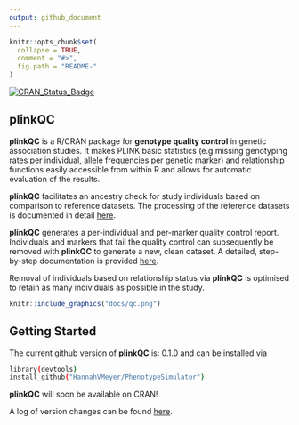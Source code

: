 ```yaml
---
output: github_document
---
```


```r
knitr::opts_chunk$set(
  collapse = TRUE,
  comment = "#>",
  fig.path = "README-"
)
```
[![CRAN_Status_Badge](http://www.r-pkg.org/badges/version/plinkQC)](https://cran.r-project.org/package=plinkQC)

## <i class="fa fa-map" aria-hidden="true"></i> plinkQC

**plinkQC** is a R/CRAN package for **genotype quality control** in genetic association
studies. It makes PLINK basic statistics (e.g.missing genotyping rates
per individual, allele frequencies per genetic marker) and relationship
functions easily accessible from within R and allows for automatic evaluation
of the results.

**plinkQC** facilitates an ancestry check for study individuals based on 
comparison to reference datasets. The processing of the reference datasets is
documented in detail [here](articles/AncestryCheck.html).

**plinkQC** generates a per-individual and per-marker quality control report.
Individuals and markers that fail the quality control can subsequently be
removed with **plinkQC** to generate a new, clean dataset. A detailed,
step-by-step documentation is provided [here](articles/plinkQC.html).

Removal of individuals based on relationship status via **plinkQC** is optimised
to retain as many individuals as possible in the study.

```r
knitr::include_graphics("docs/qc.png")
```

## <i class="fa fa-cog" aria-hidden="true"></i> Getting Started

The current github version of **plinkQC**  is: 0.1.0 and can be
installed via
```bash
library(devtools)
install_github("HannahVMeyer/PhenotypeSimulator")
```
**plinkQC** will soon be available on CRAN!

A log of version changes can be found [here](news/index.html).

